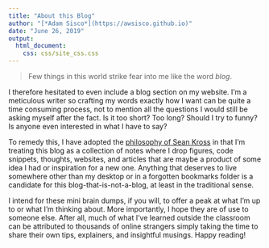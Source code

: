 ```yaml
---
title: "About this Blog"
author: "[*Adam Sisco*](https://awsisco.github.io)"
date: "June 26, 2019"
output:
  html_document:
    css: css/site_css.css
---
```


> Few things in this world strike fear into me like the word *blog*.

I therefore hesitated to even include a blog section on my website. I'm a meticulous writer so crafting my words exactly how I want can be quite a time consuming process, not to mention all the questions I would still be asking myself after the fact. Is it too short? Too long? Should I try to funny? Is anyone even interested in what I have to say?

To remedy this, I have adopted the [philosophy of Sean Kross](http://seankross.com/2017/11/06/Enabling-Frequent-Brain-Dumps.html){target="_blank"} in that I'm treating this blog as a collection of notes where I drop figures, code snippets, thoughts, websites, and articles that are maybe a product of some idea I had or inspiration for a new one. Anything that deserves to live somewhere other than my desktop or in a forgotten bookmarks folder is a candidate for this blog-that-is-not-a-blog, at least in the traditional sense.

I intend for these mini brain dumps, if you will, to offer a peak at what I'm up to or what I'm thinking about. More importantly, I hope they are of use to someone else. After all, much of what I've learned outside the classroom can be attributed to thousands of online strangers simply taking the time to share their own tips, explainers, and insightful musings. Happy reading!